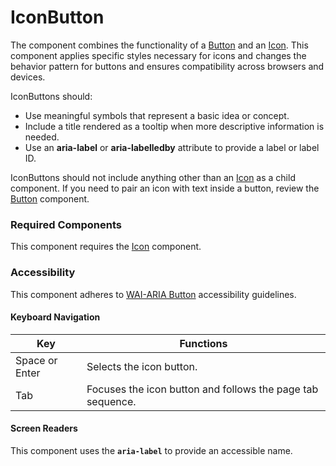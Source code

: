 <Meta title="Components/IconButton/IconButton" />

# IconButton

The component combines the functionality of a [Button](./?path=/docs/components-button--default) and an [Icon](./?path=/story/components-icon--default). 
This component applies specific styles necessary for icons and changes the behavior pattern for buttons and ensures compatibility across browsers and devices. 

IconButtons should:
- Use meaningful symbols that represent a basic idea or concept.
- Include a title rendered as a tooltip when more descriptive information is needed.
- Use an **aria-label** or **aria-labelledby** attribute to provide a label or label ID.

IconButtons should not include anything other than an [Icon](.?path=/docs/components-icon--default) as a child component. If you need to pair an icon with text inside a button, review the [Button](./?path=/docs/components-button--default) component.

### Required Components

This component requires the [Icon](./?path=/story/components-icon--default) component. 

### Accessibility
This component adheres to [WAI-ARIA Button](https://www.w3.org/TR/wai-aria-practices-1.1/examples/button/button.html) accessibility guidelines.

#### Keyboard Navigation

| Key | Functions |
| ---- | ---- |
| Space or Enter | Selects the icon button. |
| Tab | Focuses the icon button and follows the page tab sequence. |

#### Screen Readers

This component uses the **`aria-label`** to provide an accessible name.
